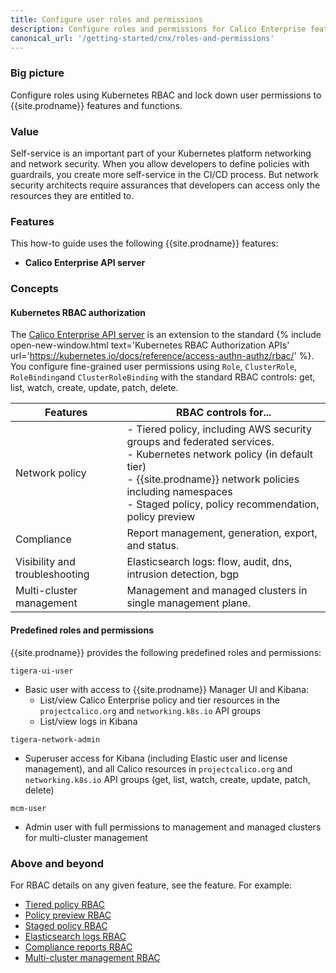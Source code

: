 ```yaml
---
title: Configure user roles and permissions
description: Configure roles and permissions for Calico Enterprise features and functions.
canonical_url: '/getting-started/cnx/roles-and-permissions'
---
```


### Big picture

Configure roles using Kubernetes RBAC and lock down user permissions to {{site.prodname}} features and functions.

### Value

Self-service is an important part of your Kubernetes platform networking and network security. When you allow developers to define policies with guardrails, you create more self-service in the CI/CD process. But network security architects require assurances that developers can access only the resources they are entitled to. 

### Features

This how-to guide uses the following {{site.prodname}} features:

- **Calico Enterprise API server**

### Concepts

#### Kubernetes RBAC authorization

The [Calico Enterprise API server]({{site.baseurl}}/reference/installation/api#operator.tigera.io/v1.APIServer) is an extension to the standard {% include open-new-window.html text='Kubernetes RBAC Authorization APIs' url='https://kubernetes.io/docs/reference/access-authn-authz/rbac/' %}. You configure fine-grained user permissions using `Role`, `ClusterRole`, `RoleBinding`and `ClusterRoleBinding` with the standard RBAC controls: get, list, watch, create, update, patch, delete. 

| Features                       | RBAC controls for...                                         |
| ------------------------------ | ------------------------------------------------------------ |
| Network policy                 | - Tiered policy, including AWS security groups and federated services.<br />- Kubernetes network policy (in default tier)<br />- {{site.prodname}} network policies including namespaces<br />- Staged policy, policy recommendation, policy preview |
| Compliance                     | Report management, generation, export, and status.           |
| Visibility and troubleshooting | Elasticsearch logs: flow, audit, dns, intrusion detection, bgp |
| Multi-cluster management       | Management and managed clusters in single management plane.  |

#### Predefined roles and permissions

{{site.prodname}} provides the following predefined roles and permissions:

`tigera-ui-user`
- Basic user with access to {{site.prodname}} Manager UI and Kibana:
  - List/view Calico Enterprise policy and tier resources in the `projectcalico.org` and `networking.k8s.io` API groups
  - List/view logs in Kibana

`tigera-network-admin`
- Superuser access for Kibana (including Elastic user and license management), and all Calico resources in `projectcalico.org` and `networking.k8s.io` API groups (get, list, watch, create, update, patch, delete) 

`mcm-user`
- Admin user with full permissions to management and managed clusters for multi-cluster management

### Above and beyond

For RBAC details on any given feature, see the feature. For example:

- [Tiered policy RBAC]({{site.baseurl}}/security/rbac-tiered-policies)
- [Policy preview RBAC]({{site.baseurl}}/security/policy-impact-preview)
- [Staged policy RBAC]({{site.baseurl}}/security/staged-network-policies) 
- [Elasticsearch logs RBAC]({{site.baseurl}}/visibility/elastic/rbac-elasticsearch) 
- [Compliance reports RBAC]({{site.baseurl}}/compliance/overview)
- [Multi-cluster management RBAC]({{site.baseurl}}/multicluster/mcm/create-a-management-cluster)
